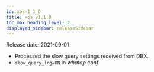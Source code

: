 ```yaml
---
id: xos-1_1_0
title: xos v1.1.0
toc_max_heading_level: 2
displayed_sidebar: releaseSidebar
---
```


Release date: 2021-09-01

- Processed the slow query settings received from DBX.
- `slow_query_log=ON` in _whatap.conf_
